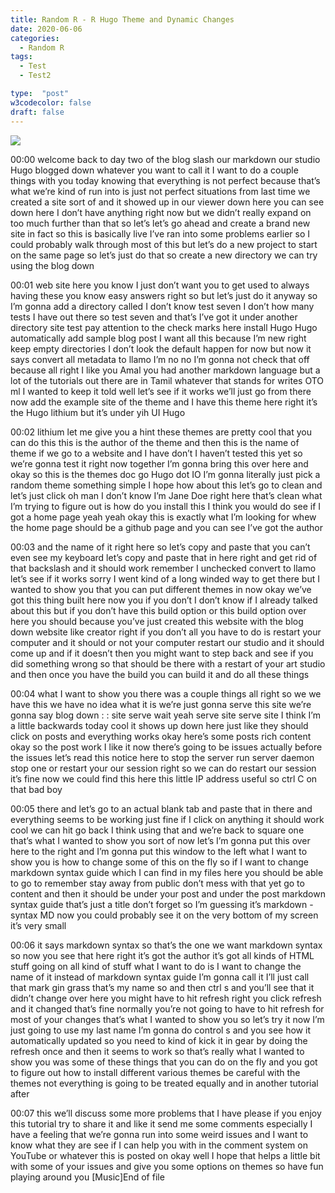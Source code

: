 ```yaml
---
title: Random R - R Hugo Theme and Dynamic Changes
date: 2020-06-06
categories:
  - Random R
tags:
  - Test
  - Test2

type:  "post"
w3codecolor: false
draft: false
---
```


<a href="https://www.youtube.com/watch?v=fImF3Rd1GBA">
<img src="auto-posts/images/23-RandomR-dput-RReproducibleExampleforStackOverflow.mp4.jpg">
</a>









00:00
welcome back to day two of the blog slash our markdown our studio Hugo
blogged down whatever you want to call it I want to do a couple things with you
today knowing that everything is not perfect because that's what we're kind
of run into is just not perfect situations from last time we created a
site sort of and it showed up in our viewer down here you can see down here I
don't have anything right now but we didn't really expand on too much further
than that so let's let's go ahead and create a brand new site in fact so this
is basically live I've ran into some problems earlier so I could probably
walk through most of this but let's do a
new project to start on the same page so let's just do that so create a new
directory we can try using the blog down

00:01
web site here you know I just don't want you to get used to always having these
you know easy answers right so but let's just do it anyway so I'm gonna add a
directory called I don't know test seven I don't how many tests I have out there
so test seven and that's I've got it under another directory site test pay
attention to the check marks here install Hugo Hugo automatically add
sample blog post I want all this because I'm new right
keep empty directories I don't look the default happen for now but now it says
convert all metadata to llamo I'm no no I'm gonna not check that off
because all right I like you Amal you had another markdown language but a lot
of the tutorials out there are in Tamil whatever that stands for writes OTO ml I
wanted to keep it told well let's see if it works
we'll just go from there now add the example site of the theme and I have
this theme here right it's the Hugo lithium but it's under yih UI Hugo

00:02
lithium let me give you a hint these themes are pretty cool that you can do
this this is the author of the theme and then this is the name of theme if we go
to a website and I have don't I haven't tested this yet so we're
gonna test it right now together I'm gonna bring this over here and okay so
this is the themes doc go Hugo dot IO I'm gonna literally just pick a random
theme something simple I hope how about this let's go to clean and let's just
click oh man I don't know I'm Jane Doe right here that's clean what I'm trying
to figure out is how do you install this
I think you would do see if I got a home
page yeah yeah okay this is exactly what I'm looking for
whew the home page should be a github page and you can see I've got the author

00:03
and the name of it right here so let's copy and paste that you can't even see
my keyboard let's copy and paste that in here
right and get rid of that backslash and it should work remember I unchecked
convert to llamo let's see if it works sorry I went kind of a long winded way
to get there but I wanted to show you that you can put different themes in now
okay we've got this thing built here now you if you don't I don't know if I
already talked about this but if you don't have this build option or this
build option over here you should because you've just created this website
with the blog down website like creator right if you don't all you have to do is
restart your computer and it should or not your computer restart our studio and
it should come up and if it doesn't then you might want to step back and see if
you did something wrong so that should be there with a restart of your art
studio and then once you have the build you can build it and do all these things

00:04
what I want to show you there was a couple things all right so we we have
this we have no idea what it is we're just gonna serve this site we're gonna
say blog down : : site serve wait yeah serve site serve site I think I'm a
little backwards today cool it shows up down here just like they should click on
posts and everything works okay here's some posts rich content okay so the post
work I like it now there's going to be issues actually before the issues let's
read this notice here to stop the server run server daemon stop one or restart
your our session right so we can do restart our session it's fine now we
could find this here this little IP address useful so ctrl C on that bad boy

00:05
there and let's go to an actual blank tab and paste that in there and
everything seems to be working just fine if I click on anything it should work
cool we can hit go back I think using that and we're back to square one that's
what I wanted to show you sort of now let's I'm gonna put this over here to
the right and I'm gonna put this window to the left what I want to show you is
how to change some of this on the fly so if I want to change markdown syntax
guide which I can find in my files here you should be able to go to remember
stay away from public don't mess with that yet go to content and then it
should be under your post and under the post markdown syntax guide that's just a
title don't forget so I'm guessing it's markdown - syntax MD now you could
probably see it on the very bottom of my screen it's very small

00:06
it says markdown syntax so that's the one we want markdown syntax so now you
see that here right it's got the author it's got all kinds of HTML stuff going
on all kind of stuff what I want to do is I want to change the name of it
instead of markdown syntax guide I'm gonna call it I'll just call that mark
gin grass that's my name so and then ctrl s and you'll see that it didn't
change over here you might have to hit refresh right you click refresh and it
changed that's fine normally you're not going to have to hit
refresh for most of your changes that's what I wanted to show you so let's try
it now I'm just going to use my last name I'm gonna do control s and you see how
it automatically updated so you need to kind of kick it in gear by doing the
refresh once and then it seems to work so that's really what I wanted to show
you was some of these things that you can do on the fly and you got to figure
out how to install different various themes be careful with the themes not
everything is going to be treated equally and in another tutorial after

00:07
this we'll discuss some more problems that I have please if you enjoy this
tutorial try to share it and like it send me some comments especially I have
a feeling that we're gonna run into some weird issues and I want to know what
they are see if I can help you with in the comment system on YouTube or
whatever this is posted on okay well I hope that helps a little bit with some
of your issues and give you some options on themes so have fun playing around
you [Music]End of file

